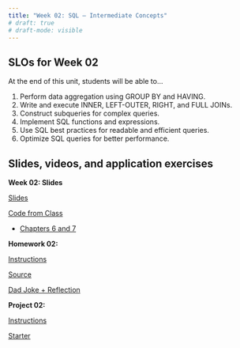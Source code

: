 ```yaml
---
title: "Week 02: SQL – Intermediate Concepts"
# draft: true
# draft-mode: visible
---
```


## SLOs for Week 02

At the end of this unit, students will be able to...

1.  Perform data aggregation using GROUP BY and HAVING.
2.  Write and execute INNER, LEFT-OUTER, RIGHT, and FULL JOINs.
3.  Construct subqueries for complex queries.
4.  Implement SQL functions and expressions.
5.  Use SQL best practices for readable and efficient queries.
6.  Optimize SQL queries for better performance.

## Slides, videos, and application exercises

:::::: slide-deck
**Week 02: Slides**

::: slides
[Slides](){target="_blank"}
:::

::: source
[Code from Class](){target="_blank"}
:::

::: reading
-   [Chapters 6 and 7](){target="_blank"}
:::

```{=html}
<!-- ::: video
[Video](https://youtu.be/_YqEHZccujc)
:::
-->
```
::::::


<!-- ## Homework assignments -->

:::::: homework
**Homework 02: **

::: instructions
[Instructions](/hws/hw02.qmd)
:::

::: starter
[Source](){target="_blank"}
:::

::: slides
[Dad Joke + Reflection](){target="_blank"}
:::
::::::


<!-- ## Lab -->
::::: lab
**Project 02: **

::: instructions
[Instructions](/projects/proj02.qmd)
:::

::: starter
[Starter](){target="_blank"}
:::
:::::

```{=html}
<!-- ::: exam
**POGIL**

-   [Array Addressing](https://docs.google.com/document/d/1myVaJT3i1hECM4BHs9LpbLz3a3heVPp6SJiEjoEvG_M/edit?tab=t.0#heading=h.im9274hm9wa0){target="_blank"} ([Answers](https://drive.google.com/file/d/1mn5yCzIJuURMiP3MOtO9amEQzUVAQCQZ/view?usp=sharing){target="_blank"})
-   [Parameter Passing](https://docs.google.com/document/d/125hbFPo5PVcuGQ9pq4io23jns2kOEkfjo71S9WOkfjQ/edit){target="_blank"} ([Answers](https://drive.google.com/file/d/1rPum6ihNwUKRJpZBSTQF8v7QKfOdog11/view?usp=drive_link){target="_blank"})
::: -->
```


